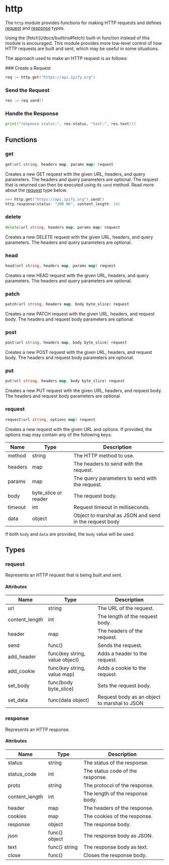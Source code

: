 
# http

The `http` module provides functions for making HTTP requests and defines
[request](#request-1) and [response](#response) types.

<Callout type="info" emoji="ℹ️">
    Using the [fetch](/docs/builtins#fetch) built-in function instead of this
    module is encouraged. This module provides more low-level control of how
    HTTP requests are built and sent, which may be useful in some situations.
</Callout>

The approach used to make an HTTP request is as follows:

<Steps>
### Create a Request

```go copy
req := http.get("https://api.ipify.org")
```

### Send the Request

```go copy
res := req.send()
```

### Handle the Response

```go copy
print("response status:", res.status, "text:", res.text())
```

</Steps>

## Functions

### get

```go filename="Function signature"
get(url string, headers map, params map) request
```

Creates a new GET request with the given URL, headers, and query parameters. The
headers and query parameters are optional. The request that is returned can then
be executed using its `send` method. Read more about the [request](#request)
type below.

```go copy filename="Example"
>>> http.get("https://api.ipify.org").send()
http.response(status: "200 OK", content_length: 14)
```

### delete

```go filename="Function signature"
delete(url string, headers map, params map) request
```

Creates a new DELETE request with the given URL, headers, and query parameters.
The headers and query parameters are optional.

### head

```go filename="Function signature"
head(url string, headers map, params map) request
```

Creates a new HEAD request with the given URL, headers, and query parameters.
The headers and query parameters are optional.

### patch

```go filename="Function signature"
patch(url string, headers map, body byte_slice) request
```

Creates a new PATCH request with the given URL, headers, and request body.
The headers and request body parameters are optional.

### post

```go filename="Function signature"
post(url string, headers map, body byte_slice) request
```

Creates a new POST request with the given URL, headers, and request body.
The headers and request body parameters are optional.

### put

```go filename="Function signature"
put(url string, headers map, body byte_slice) request
```

Creates a new PUT request with the given URL, headers, and request body.
The headers and request body parameters are optional.

### request

```go filename="Function signature"
request(url string, options map) request
```

Creates a new request with the given URL and options. If provided, the options
map may contain any of the following keys:

| Name    | Type                 | Description                                            |
| ------- | -------------------- | ------------------------------------------------------ |
| method  | string               | The HTTP method to use.                                |
| headers | map                  | The headers to send with the request.                  |
| params  | map                  | The query parameters to send with the request.         |
| body    | byte_slice or reader | The request body.                                      |
| timeout | int                  | Request timeout in milliseconds.                       |
| data    | object               | Object to marshal as JSON and send in the request body |

If both `body` and `data` are provided, the `body` value will be used.

## Types

### request

Represents an HTTP request that is being built and sent.

#### Attributes

| Name           | Type                           | Description                                  |
| -------------- | ------------------------------ | -------------------------------------------- |
| url            | string                         | The URL of the request.                      |
| content_length | int                            | The length of the request body.              |
| header         | map                            | The headers of the request.                  |
| send           | func()                         | Sends the request.                           |
| add_header     | func(key string, value object) | Adds a header to the request.                |
| add_cookie     | func(key string, value map)    | Adds a cookie to the request.                |
| set_body       | func(body byte_slice)          | Sets the request body.                       |
| set_data       | func(data object)              | Request body as an object to marshal to JSON |

### response

Represents an HTTP response.

#### Attributes

| Name           | Type          | Description                      |
| -------------- | ------------- | -------------------------------- |
| status         | string        | The status of the response.      |
| status_code    | int           | The status code of the response. |
| proto          | string        | The protocol of the response.    |
| content_length | int           | The length of the response body. |
| header         | map           | The headers of the response.     |
| cookies        | map           | The cookies of the response.     |
| response       | object        | The response body.               |
| json           | func() object | The response body as JSON.       |
| text           | func() string | The response body as text.       |
| close          | func()        | Closes the response body.        |
